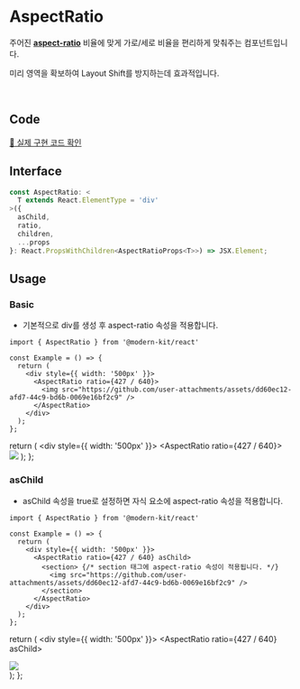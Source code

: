 
# AspectRatio

주어진 **[aspect-ratio](https://developer.mozilla.org/en-US/docs/Web/CSS/aspect-ratio)** 비율에 맞게 가로/세로 비율을 편리하게 맞춰주는 컴포넌트입니다.

미리 영역을 확보하여 Layout Shift를 방지하는데 효과적입니다.

<br />

## Code
[🔗 실제 구현 코드 확인](https://github.com/modern-agile-team/modern-kit/blob/main/packages/react/src/components/AspectRatio/index.tsx)

## Interface
```ts title="typescript"
const AspectRatio: <
  T extends React.ElementType = 'div'
>({
  asChild,
  ratio,
  children,
  ...props
}: React.PropsWithChildren<AspectRatioProps<T>>) => JSX.Element;
```

## Usage
### Basic
- 기본적으로 div를 생성 후 aspect-ratio 속성을 적용합니다.
```tsx title="typescript"
import { AspectRatio } from '@modern-kit/react'

const Example = () => {
  return (
    <div style={{ width: '500px' }}>
      <AspectRatio ratio={427 / 640}>
        <img src="https://github.com/user-attachments/assets/dd60ec12-afd7-44c9-bd6b-0069e16bf2c9" />
      </AspectRatio>
    </div>
  );
};
```

  return (
    <div style={{ width: '500px' }}>
      <AspectRatio ratio={427 / 640}>
        <img src="https://github.com/user-attachments/assets/dd60ec12-afd7-44c9-bd6b-0069e16bf2c9" />
      </AspectRatio>
    </div>
  );
};

<Example1 />

### asChild
- asChild 속성을 true로 설정하면 자식 요소에 aspect-ratio 속성을 적용합니다.
```tsx title="typescript"
import { AspectRatio } from '@modern-kit/react'

const Example = () => {
  return (
    <div style={{ width: '500px' }}>
      <AspectRatio ratio={427 / 640} asChild>
        <section> {/* section 태그에 aspect-ratio 속성이 적용됩니다. */}
          <img src="https://github.com/user-attachments/assets/dd60ec12-afd7-44c9-bd6b-0069e16bf2c9" />
        </section>
      </AspectRatio>
    </div>
  );
};
```

  return (
    <div style={{ width: '500px' }}>
      <AspectRatio ratio={427 / 640} asChild>
        <section>
          <img src="https://github.com/user-attachments/assets/dd60ec12-afd7-44c9-bd6b-0069e16bf2c9" />
        </section>
      </AspectRatio>
    </div>
  );
};

<Example2 />